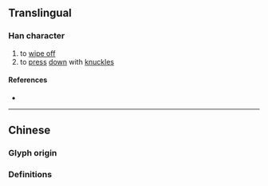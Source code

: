 {{also|搵}}
{{character info}}
==Translingual==

===Han character===
{{Han char|rn=64|rad=手|as=09|sn=12|four=|canj=QABT|ids=⿰扌昷}}

# to [[wipe off]]
# to [[press]] [[down]] with [[knuckle]]s

====References====
* {{Han ref|kx=0445.341|hdz=31916.030|uh=63FE|ud=25598}}

----

==Chinese==

===Glyph origin===
{{Han etym}}

===Definitions===
{{zh-see|搵}}